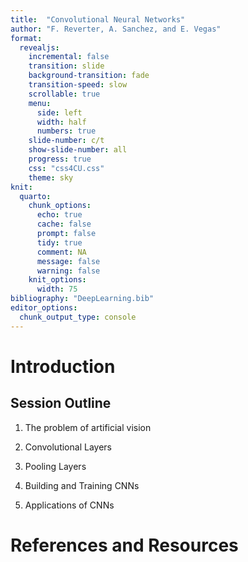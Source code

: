 ```yaml
---
title:  "Convolutional Neural Networks"
author: "F. Reverter, A. Sanchez, and E. Vegas"
format:
  revealjs: 
    incremental: false  
    transition: slide
    background-transition: fade
    transition-speed: slow
    scrollable: true
    menu:
      side: left
      width: half
      numbers: true
    slide-number: c/t
    show-slide-number: all
    progress: true
    css: "css4CU.css"
    theme: sky
knit:
  quarto:
    chunk_options:
      echo: true
      cache: false
      prompt: false
      tidy: true
      comment: NA
      message: false
      warning: false
    knit_options:
      width: 75
bibliography: "DeepLearning.bib"
editor_options: 
  chunk_output_type: console
---
```


# Introduction

## Session Outline

1. The problem of artificial vision

2. Convolutional Layers

    <!-- Convolution and Padding -->
    <!-- Filters, Strides, and Channels -->

3. Pooling Layers
  <!-- Max Pooling and Average Pooling -->
  <!-- Downsampling and Translation Invariance -->

4. Building and Training CNNs
  <!-- Architecture Design and Hyperparameter Tuning -->
  <!-- Transfer Learning and Fine-Tuning -->
5. Applications of CNNs
  <!-- Object Detection and Segmentation -->
  <!-- Image Classification and Captioning -->
  <!-- Face Recognition and Style Transfer -->
  
# References and Resources
